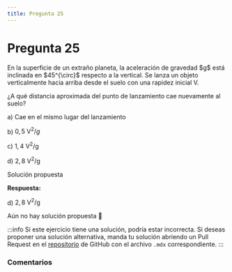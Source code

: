 ```yaml
---
title: Pregunta 25
---
```



# Pregunta 25

<div className="exercise">
En la superficie de un extraño planeta, la aceleración de gravedad $g$ está inclinada en $45^{\circ}$ respecto a la vertical. Se lanza un objeto verticalmente hacia arriba desde el suelo con una rapidez inicial V.

¿A qué distancia aproximada del punto de lanzamiento cae nuevamente al suelo?

a) Cae en el mismo lugar del lanzamiento

b) $0,5 \mathrm{~V}^2 / g$

c) $1,4 \mathrm{~V}^2 / \mathrm{g}$

d) $2,8 \mathrm{~V}^2 / \mathrm{g}$
</div>

<MDXDetails>
<summary>Solución propuesta</summary>

<div className="exercise">

**Respuesta:**

d) $2,8 \mathrm{~V}^2 / \mathrm{g}$

Aún no hay solución propuesta 🥲
</div>

:::info
Si este ejercicio tiene una solución, podría estar incorrecta. Si deseas proponer una solución alternativa, manda tu solución abriendo
un Pull Request en el [repositorio](https://github.com/crow-rojas/apuntes-fundamentals/pulls) de GitHub con el archivo
`.mdx` correspondiente.
:::

</MDXDetails>

### Comentarios

<Disqus
  url="https://crow-rojas.github.io/apuntes-fundamentals/docs/science/dynamics/exercises/2016-1/p25"
  identifier="docs/science/dynamics/exercises/2016-1/p25"
  title="2016-1 Dinámica - Pregunta 25"
/>
